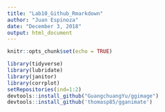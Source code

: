 ```yaml
---
title: "Lab10_Github_Rmarkdown"
author: "Juan Espinoza"
date: "December 3, 2018"
output: html_document
---
```


```r
knitr::opts_chunk$set(echo = TRUE)
```

```r
library(tidyverse)
library(lubridate)
library(janitor)
library(corrplot)
setRepositories(ind=1:2)
devtools::install_github("GuangchuangYu/ggimage")
devtools::install_github('thomasp85/gganimate')
```

